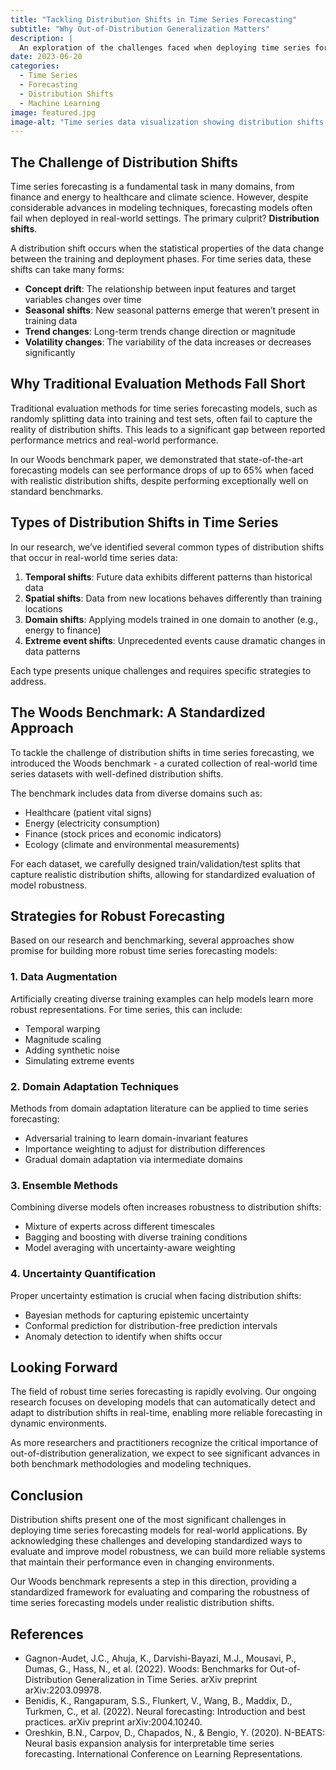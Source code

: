 ```yaml
---
title: "Tackling Distribution Shifts in Time Series Forecasting"
subtitle: "Why Out-of-Distribution Generalization Matters"
description: |
  An exploration of the challenges faced when deploying time series forecasting models in real-world environments with distribution shifts.
date: 2023-06-20
categories:
  - Time Series
  - Forecasting
  - Distribution Shifts
  - Machine Learning
image: featured.jpg
image-alt: "Time series data visualization showing distribution shifts and forecasting challenges"
---
```


## The Challenge of Distribution Shifts

Time series forecasting is a fundamental task in many domains, from finance and energy to healthcare and climate science. However, despite considerable advances in modeling techniques, forecasting models often fail when deployed in real-world settings. The primary culprit? **Distribution shifts**.

A distribution shift occurs when the statistical properties of the data change between the training and deployment phases. For time series data, these shifts can take many forms:

- **Concept drift**: The relationship between input features and target variables changes over time
- **Seasonal shifts**: New seasonal patterns emerge that weren't present in training data
- **Trend changes**: Long-term trends change direction or magnitude
- **Volatility changes**: The variability of the data increases or decreases significantly

## Why Traditional Evaluation Methods Fall Short

Traditional evaluation methods for time series forecasting models, such as randomly splitting data into training and test sets, often fail to capture the reality of distribution shifts. This leads to a significant gap between reported performance metrics and real-world performance.

In our Woods benchmark paper, we demonstrated that state-of-the-art forecasting models can see performance drops of up to 65% when faced with realistic distribution shifts, despite performing exceptionally well on standard benchmarks.

## Types of Distribution Shifts in Time Series

In our research, we've identified several common types of distribution shifts that occur in real-world time series data:

1. **Temporal shifts**: Future data exhibits different patterns than historical data
2. **Spatial shifts**: Data from new locations behaves differently than training locations
3. **Domain shifts**: Applying models trained in one domain to another (e.g., energy to finance)
4. **Extreme event shifts**: Unprecedented events cause dramatic changes in data patterns

Each type presents unique challenges and requires specific strategies to address.

## The Woods Benchmark: A Standardized Approach

To tackle the challenge of distribution shifts in time series forecasting, we introduced the Woods benchmark - a curated collection of real-world time series datasets with well-defined distribution shifts.

The benchmark includes data from diverse domains such as:

- Healthcare (patient vital signs)
- Energy (electricity consumption)
- Finance (stock prices and economic indicators)
- Ecology (climate and environmental measurements)

For each dataset, we carefully designed train/validation/test splits that capture realistic distribution shifts, allowing for standardized evaluation of model robustness.

## Strategies for Robust Forecasting

Based on our research and benchmarking, several approaches show promise for building more robust time series forecasting models:

### 1. Data Augmentation

Artificially creating diverse training examples can help models learn more robust representations. For time series, this can include:

- Temporal warping
- Magnitude scaling
- Adding synthetic noise
- Simulating extreme events

### 2. Domain Adaptation Techniques

Methods from domain adaptation literature can be applied to time series forecasting:

- Adversarial training to learn domain-invariant features
- Importance weighting to adjust for distribution differences
- Gradual domain adaptation via intermediate domains

### 3. Ensemble Methods

Combining diverse models often increases robustness to distribution shifts:

- Mixture of experts across different timescales
- Bagging and boosting with diverse training conditions
- Model averaging with uncertainty-aware weighting

### 4. Uncertainty Quantification

Proper uncertainty estimation is crucial when facing distribution shifts:

- Bayesian methods for capturing epistemic uncertainty
- Conformal prediction for distribution-free prediction intervals
- Anomaly detection to identify when shifts occur

## Looking Forward

The field of robust time series forecasting is rapidly evolving. Our ongoing research focuses on developing models that can automatically detect and adapt to distribution shifts in real-time, enabling more reliable forecasting in dynamic environments.

As more researchers and practitioners recognize the critical importance of out-of-distribution generalization, we expect to see significant advances in both benchmark methodologies and modeling techniques.

## Conclusion

Distribution shifts present one of the most significant challenges in deploying time series forecasting models for real-world applications. By acknowledging these challenges and developing standardized ways to evaluate and improve model robustness, we can build more reliable systems that maintain their performance even in changing environments.

Our Woods benchmark represents a step in this direction, providing a standardized framework for evaluating and comparing the robustness of time series forecasting models under realistic distribution shifts.

## References

- Gagnon-Audet, J.C., Ahuja, K., Darvishi-Bayazi, M.J., Mousavi, P., Dumas, G., Hass, N., et al. (2022). Woods: Benchmarks for Out-of-Distribution Generalization in Time Series. arXiv preprint arXiv:2203.09978.
- Benidis, K., Rangapuram, S.S., Flunkert, V., Wang, B., Maddix, D., Turkmen, C., et al. (2022). Neural forecasting: Introduction and best practices. arXiv preprint arXiv:2004.10240.
- Oreshkin, B.N., Carpov, D., Chapados, N., & Bengio, Y. (2020). N-BEATS: Neural basis expansion analysis for interpretable time series forecasting. International Conference on Learning Representations. 